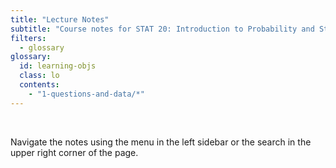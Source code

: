 ```yaml
---
title: "Lecture Notes"
subtitle: "Course notes for STAT 20: Introduction to Probability and Statistics"
filters:
  - glossary
glossary:
  id: learning-objs
  class: lo
  contents:
    - "1-questions-and-data/*"
---
```


\

Navigate the notes using the menu in the left sidebar or the search in the upper right corner of the page. 

:::{#learning-objs .content-hidden unless-profile="staff-site"}
:::